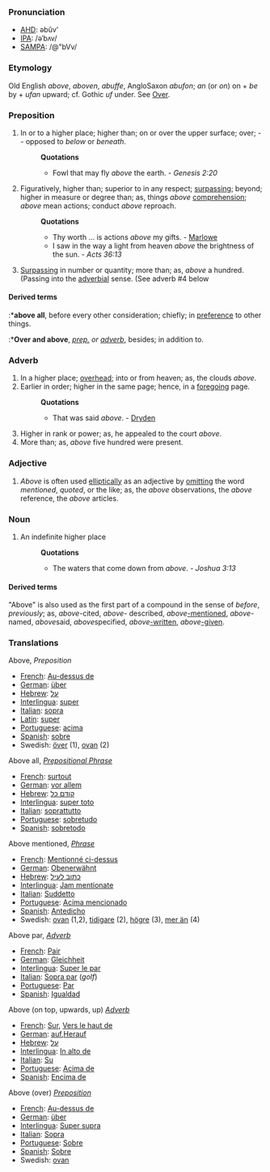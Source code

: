 ===Pronunciation===
*[[w:AHD|AHD]]: əbŭv'
*[[w:IPA|IPA]]: /əˈbʌv/
*[[w:SAMPA|SAMPA]]: /@"bVv/

===Etymology===
Old English ''above'', ''aboven'', ''abuffe'', AngloSaxon ''abufon''; ''an'' (or ''on'') on + ''be'' by + ''ufan'' upward; cf. Gothic ''uf'' under. See [[Over]].

===Preposition===
#In or to a higher place; higher than; on or over the upper surface; over; -- opposed to ''below'' or ''beneath''.
#:'''Quotations'''
#:*Fowl that may fly ''above'' the earth. - ''Genesis 2:20''
#Figuratively, higher than; superior to in any respect; [[surpassing]]; beyond; higher in measure or degree than; as, things ''above'' [[comprehension]]; ''above'' mean actions; conduct ''above'' reproach.
#:'''Quotations'''
#:*Thy worth ... is actions ''above'' my gifts. - [[Marlowe]]
#:*I saw in the way a light from heaven ''above'' the brightness of the sun. - ''Acts 36:13''
#[[Surpassing]] in number or quantity; more than; as, ''above'' a hundred. (Passing into the [[adverbial]] sense. (See adverb #4 below

====Derived terms====
:*'''above all''', before every other consideration; chiefly; in [[preference]] to other things.
:*'''Over and above''', ''[[prep. (part of speech)|prep.]] or [[adverb (part of speech)|adverb]]'', besides; in addition to.

===Adverb===
#In a higher place; [[overhead]]; into or from heaven; as, the clouds ''above''.
#Earlier in order; higher in the same page; hence, in a [[foregoing]] page.
#:'''Quotations'''
#:*That was said ''above''. - [[Dryden]]
#Higher in rank or power; as, he appealed to the court ''above''.
#More than; as, ''above'' five hundred were present.

===Adjective===
#''Above'' is often used [[elliptically]] as an adjective by [[omitting]] the word ''mentioned'', ''quoted'', or the like; as, the ''above'' observations, the ''above'' reference, the ''above'' articles.

===Noun===
#An indefinite higher place
#:'''Quotations'''
#:*The waters that come down from ''above''. - ''Joshua 3:13''

====Derived terms====
"Above" is also used as the first part of a compound in the sense of ''before'', ''previously''; as, ''above''-cited, ''above''- described, ''above''[[-mentioned]], ''above''-named, ''above''said, ''above''specified, ''above''[[-written]], ''above''[[-given]].

===Translations===

Above, ''Preposition''
* [[French]]: [[Au-dessus de]]
* [[German]]: [[über]]
* [[Hebrew]]: [[על]]
* [[Interlingua]]: [[super]]
* [[Italian]]: [[sopra]]
* [[Latin]]: [[super]]
* [[Portuguese]]: [[acima]]
* [[Spanish]]: [[sobre]]
* Swedish: [[över]] (1), [[ovan]] (2)
 

Above all, ''[[Prepositional Phrase]]'' 
* [[French]]: [[surtout]]
* [[German]]: [[vor allem]]
* [[Hebrew]]: [[קודם כל]]
* [[Interlingua]]: [[super toto]]
* [[Italian]]: [[soprattutto]]
* [[Portuguese]]: [[sobretudo]]
* [[Spanish]]: [[sobretodo]]
 

Above mentioned, ''[[Phrase]]''
* [[French]]: [[Mentionné ci-dessus]]
* [[German]]: [[Obenerwähnt]]
* [[Hebrew]]: [[כתוב לעיל]]
* [[Interlingua]]: [[Jam mentionate]]
* [[Italian]]: [[Suddetto]]
* [[Portuguese]]: [[Acima mencionado]]
* [[Spanish]]: [[Antedicho]]
* Swedish: [[ovan]] (1,2), [[tidigare]] (2), [[högre]] (3), [[mer än]] (4)


Above par, <i>[[Adverb]]</i> 
* [[French]]: [[Pair]]
* [[German]]: [[Gleichheit]]
* [[Interlingua]]: [[Super le par]]
* [[Italian]]: [[Sopra par]] (''golf'')
* [[Portuguese]]: [[Par]]
* [[Spanish]]: [[Igualdad]]<BR> 

Above (on top, upwards, up) <i>[[Adverb]]</i> 
* [[French]]: [[Sur]], [[Vers le haut de]]
* [[German]]: [[auf]],[[Herauf]]
* [[Hebrew]]: [[על]]
* [[Interlingua]]: [[In alto de]]
* [[Italian]]: [[Su]]
* [[Portuguese]]: [[Acima de]]
* [[Spanish]]: [[Encima de]]


Above (over) <i>[[Preposition]]</i> 
* [[French]]: [[Au-dessus de]]
* [[German]]: [[über]]
* [[Interlingua]]: [[Super supra]]
* [[Italian]]: [[Sopra]]
* [[Portuguese]]: [[Sobre]]
* [[Spanish]]: [[Sobre]]
* Swedish: [[ovan]]